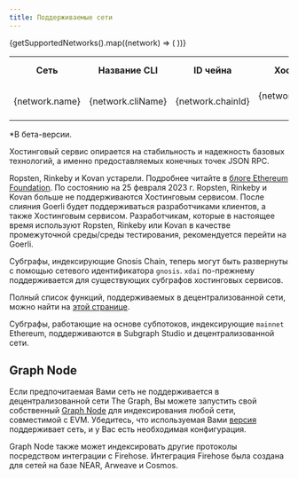 ```yaml
---
title: Поддерживаемые сети
---
```



<Table>
  <tr>
    <th>Сеть</th>
    <th>Название CLI</th>
    <th align="center">ID чейна</th>
    <th align="center">Хостинговый сервис</th>
    <th align="center">Subgraph Studio</th>
    <th align="center">Децентрализованная сеть</th>
    <th align="center">Поддержка субпотоков</th>
  </tr>
  {getSupportedNetworks().map((network) => (
    <tr key={network.cliName}>
      <td>{network.name}</td>
      <td>
        <CodeInline>{network.cliName}</CodeInline>
      </td>
      <td align="center">{network.chainId}</td>
      <td align="center">{network.supportedOnHosted ? '✓' : null}</td>
      <td align="center">{network.supportedOnStudio ? '✓' : null}</td>
      <td align="center">{network.supportedOnNetwork ? `✓${network.isBeta ? '*' : ''}` : null}</td>
      <td align="center">{network.substreams ? '✓' : null}</td>
    </tr>
  ))}
</Table>

\*В бета-версии.

<p space-before="0">
  Хостинговый сервис опирается на стабильность и надежность базовых технологий, а именно предоставляемых конечных точек JSON RPC.
</p>

<p space-before="0">
  Ropsten, Rinkeby и Kovan устарели. Подробнее читайте в <a href="https://blog.ethereum.org/2022/06/21/testnet-deprecation">блоге Ethereum Foundation</a>. По состоянию на 25 февраля 2023 г. Ropsten, Rinkeby и Kovan больше не поддерживаются Хостинговым сервисом. После слияния Goerli будет поддерживаться разработчиками клиентов, а также Хостинговым сервисом. Разработчикам, которые в настоящее время используют Ropsten, Rinkeby или Kovan в качестве промежуточной среды/среды тестирования, рекомендуется перейти на Goerli.
</p>

<p space-before="0">
  Субграфы, индексирующие Gnosis Chain, теперь могут быть развернуты с помощью сетевого идентификатора <code>gnosis</code>. <code>xdai</code> по-прежнему поддерживается для существующих субграфов хостинговых сервисов.
</p>

Полный список функций, поддерживаемых в децентрализованной сети, можно найти на [этой странице](https://github.com/graphprotocol/indexer/blob/main/docs/feature-support-matrix.md).

Субграфы, работающие на основе субпотоков, индексирующие `mainnet` Ethereum, поддерживаются в Subgraph Studio и децентрализованной сети.

## Graph Node

Если предпочитаемая Вами сеть не поддерживается в децентрализованной сети The Graph, Вы можете запустить свой собственный [Graph Node](https://github.com/graphprotocol/graph-node) для индексирования любой сети, совместимой с EVM. Убедитесь, что используемая Вами [версия](https://github.com/graphprotocol/graph-node/releases) поддерживает сеть, и у Вас есть необходимая конфигурация.

Graph Node также может индексировать другие протоколы посредством интеграции с Firehose. Интеграция Firehose была создана для сетей на базе NEAR, Arweave и Cosmos.
